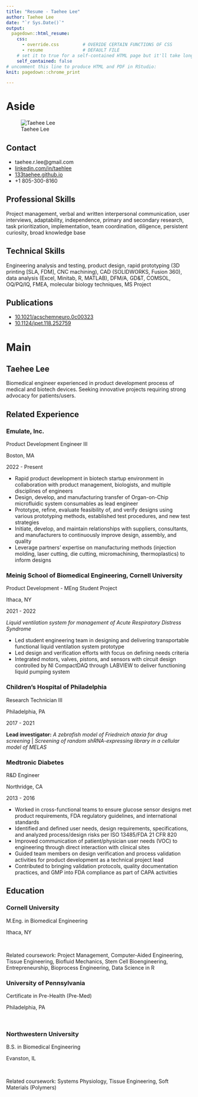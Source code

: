 ```yaml
---
title: "Resume - Taehee Lee"
author: Taehee Lee
date: "`r Sys.Date()`"
output:
  pagedown::html_resume:
    css:
      - override.css         # OVERIDE CERTAIN FUNCTIONS OF CSS
      - resume               # DEFAULT FILE
    # set it to true for a self-contained HTML page but it'll take longer to render
    self_contained: false
# uncomment this line to produce HTML and PDF in RStudio:
knit: pagedown::chrome_print

---
```


Aside
================================================================================


![Taehee Lee](headshot.png){height=50%,width=50%}


Contact {#contact}
--------------------------------------------------------------------------------

- <i class="fa fa-envelope"></i> taehee.r.lee@gmail.com
- <i class="fa fa-linkedin"></i> [linkedin.com/in/taehlee](https://www.linkedin.com/in/taehlee/)
- <i class="fa fa-globe"></i> [133taehee.github.io](https://133taehee.github.io/)
- <i class="fa fa-phone"></i> +1 805-300-8160


Professional Skills {#skills}
--------------------------------------------------------------------------------

Project management, verbal and written interpersonal communication, user interviews, adaptability, independence, primary and secondary research, task prioritization, implementation, team coordination, diligence, persistent curiosity, broad knowledge base


Technical Skills {#skills}
--------------------------------------------------------------------------------

Engineering analysis and testing, product design, rapid prototyping (3D printing [SLA, FDM], CNC machining), CAD (SOLIDWORKS, Fusion 360), data analysis (Excel, Minitab, R, MATLAB), DFM/A, GD&T, COMSOL, OQ/PQ/IQ, FMEA, molecular biology techniques, MS Project


Publications {#skills}
--------------------------------------------------------------------------------

- [10.1021/acschemneuro.0c00323](https://doi.org/10.1021/acschemneuro.0c00323)
- [10.1124/jpet.118.252759](https://doi.org/10.1124/jpet.118.252759)


Main
================================================================================

Taehee Lee {#title}
--------------------------------------------------------------------------------
Biomedical engineer experienced in product development process of medical and biotech devices. Seeking innovative projects requiring strong advocacy for patients/users.

Related Experience {data-icon=wrench}
--------------------------------------------------------------------------------
### Emulate, Inc.

Product Development Engineer III

Boston, MA

2022 - Present

- Rapid product development in biotech startup environment in collaboration with product management, biologists, and multiple disciplines of engineers
- Design, develop, and manufacturing transfer of Organ-on-Chip microfluidic system consumables as lead engineer
- Prototype, refine, evaluate feasibility of, and verify designs using various prototyping methods, established test procedures, and new test strategies
- Initiate, develop, and maintain relationships with suppliers, consultants, and manufacturers to continuously improve design, assembly, and quality
- Leverage partners' expertise on manufacturing methods (injection molding, laser cutting, die cutting, micromachining, thermoplastics) to inform designs

### Meinig School of Biomedical Engineering, Cornell University

Product Development - MEng Student Project

Ithaca, NY

2021 - 2022

*Liquid ventilation system for management of Acute Respiratory Distress Syndrome*

-	Led student engineering team in designing and delivering transportable functional liquid ventilation system prototype
- Led design and verification efforts with focus on defining needs criteria
-	Integrated motors, valves, pistons, and sensors with circuit design controlled by NI CompactDAQ through LABVIEW to deliver functioning liquid pumping system

### Children's Hospital of Philadelphia

Research Technician III

Philadelphia, PA

2017 - 2021

**Lead investigator:** *A zebrafish model of Friedreich ataxia for drug screening* | *Screening of random shRNA-expressing library in a cellular model of MELAS*

### Medtronic Diabetes

R&D Engineer

Northridge, CA

2013 - 2016

-	Worked in cross-functional teams to ensure glucose sensor designs met product requirements, FDA regulatory guidelines, and international standards
-	Identified and defined user needs, design requirements, specifications, and analyzed process/design risks per ISO 13485/FDA 21 CFR 820
- Improved communication of patient/physician user needs (VOC) to engineering through direct interaction with clinical sites
-	Guided team members on design verification and process validation activities for product development as a technical project lead
- Contributed to bringing validation protocols, quality documentation practices, and GMP into FDA compliance as part of CAPA activities

Education {data-icon=graduation-cap}
--------------------------------------------------------------------------------

### Cornell University

M.Eng. in Biomedical Engineering

️Ithaca, NY

‎

Related coursework: Project Management, Computer-Aided Engineering, Tissue Engineering, Biofluid Mechanics, Stem Cell Bioengineering, Entrepreneurship, Bioprocess Engineering, Data Science in R
<!--  -->


### University of Pennsylvania

Certificate in Pre-Health (Pre-Med)

Philadelphia, PA

‎

### Northwestern University

B.S. in Biomedical Engineering

Evanston, IL

‎

Related coursework: Systems Physiology, Tissue Engineering, Soft Materials (Polymers)

  

<!-- Professional Experience {data-icon=suitcase} -->
<!-- -------------------------------------------------------------------------------- -->

<!-- ### Data Scientist, intern -->

<!-- SupStat Inc. -->

<!-- Beijing, China -->

<!-- 2014 -->

<!-- ::: concise -->
<!-- - Taught R language to beginners.  -->
<!-- - Wrote Shiny app demos. -->
<!-- - Converted statistical tutorials from SPSS to R language. -->
<!-- ::: -->

<!-- ### Bioinformatician -->

<!-- My Health Gene Technology Co., Ltd. -->

<!-- Beijing, China -->

<!-- 2015 - 2016 -->

<!-- ::: concise -->
<!-- - Analyzed whole-exome sequencing data.  -->
<!-- - Wrote analysis pipelines of ChIP-seq, single cell DNA-seq and single cell RNA-seq. -->
<!-- - Studied tumor metastasis and wrote research reports.  -->
<!-- - Also did case studies to identify the genetic defect causing rare disease. -->
<!-- ::: -->


<!-- Teaching Experience {data-icon=chalkboard-teacher} -->
<!-- -------------------------------------------------------------------------------- -->

<!-- ### Introduction to R Language for Beginners. -->

<!-- Instructor of R and Data Mining Training Courses at SupStat Inc. -->

<!-- Beijing, China -->

<!-- 2014 -->

<!-- ### Computational Biology and Bioinformatics. -->

<!-- Teaching assistant of GBS CB2-201 courses at UAB -->

<!-- AL, USA -->

<!-- 2016 - 2017 -->


<!-- Selected Publications and Posters {data-icon=file} -->
<!-- -------------------------------------------------------------------------------- -->

<!-- ### Genetic and epigenetic signals are found predictive to the distribution of intra-individual divergence of alternative splicing. -->

<!-- Poster for 2013 International Conference of Genomics -->

<!-- Qingdao, China -->

<!-- 2014 -->

<!-- **Yu L**, Chen B, Zhang Z. -->

<!-- ### ESCRT-0 complex modulates Rbf mutant cell survival by regulating Rhomboid endosomal trafficking and EGFR signaling. -->

<!-- J Cell Sci. 2016 May 15;129(10):2075-84. -->

<!-- N/A -->

<!-- 2016  -->

<!-- Sheng Z, **Yu L**, Zhang T, Pei X, Li X, Zhang Z and Du W.  -->
